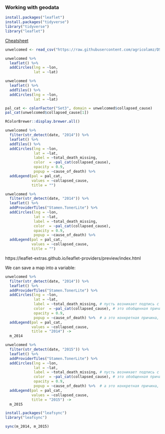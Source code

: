 ### Working with geodata

```r
install.packages("leaflet")
install.packages("tidyverse")
library("tidyverse")
library("leaflet")
```

[Cheatsheet](https://github.com/rstudio/cheatsheets/raw/master/leaflet.pdf)

```r
unwelcomed <- read_csv("https://raw.githubusercontent.com/agricolamz/DS_for_DH/master/data/death_of_migrants_and_refugees_from_the_Unwelcomed_project.csv")

unwelcomed %>% 
  leaflet() %>% 
  addCircles(lng = ~lon, 
             lat = ~lat)

unwelcomed %>% 
  leaflet() %>% 
  addTiles() %>% 
  addCircles(lng = ~lon,
             lat = ~lat)

pal_cat <- colorFactor("Set3", domain = unwelcomed$collapsed_cause)
pal_cat(unwelcomed$collapsed_cause[1])

RColorBrewer::display.brewer.all()

unwelcomed %>% 
  filter(str_detect(date, "2014")) %>% 
  leaflet() %>% 
  addTiles() %>% 
  addCircles(lng = ~lon,
             lat = ~lat,
             label = ~total_death_missing, 
             color  = ~pal_cat(collapsed_cause), 
             opacity = 0.9,
             popup = ~cause_of_death) %>%  
  addLegend(pal = pal_cat,
            values = ~collapsed_cause,
            title = "")

unwelcomed %>% 
  filter(str_detect(date, "2014")) %>% 
  leaflet() %>% 
  addProviderTiles("Stamen.TonerLite") %>% 
  addCircles(lng = ~lon,
             lat = ~lat,
             label = ~total_death_missing, 
             color  = ~pal_cat(collapsed_cause), 
             opacity = 0.9,
             popup = ~cause_of_death) %>%  
  addLegend(pal = pal_cat,
            values = ~collapsed_cause,
            title = "")
```

https://leaflet-extras.github.io/leaflet-providers/preview/index.html

We can save a map into a variable:

```r
unwelcomed %>% 
  filter(str_detect(date, "2014")) %>% 
  leaflet() %>% 
  addProviderTiles("Stamen.TonerLite") %>% 
  addCircles(lng = ~lon,
             lat = ~lat,
             label = ~total_death_missing, # пусть возникает подпись с количеством
             color  = ~pal_cat(collapsed_cause), # это обобщенная причина
             opacity = 0.9,
             popup = ~cause_of_death) %>%  # а это конкретная причина, появляется при клике мышкой
  addLegend(pal = pal_cat,
            values = ~collapsed_cause,
            title = "2014") ->
  m_2014

unwelcomed %>% 
  filter(str_detect(date, "2015")) %>% 
  leaflet() %>% 
  addProviderTiles("Stamen.TonerLite") %>% 
  addCircles(lng = ~lon,
             lat = ~lat,
             label = ~total_death_missing, # пусть возникает подпись с количеством
             color  = ~pal_cat(collapsed_cause), # это обобщенная причина
             opacity = 0.9,
             popup = ~cause_of_death) %>%  # а это конкретная причина, появляется при клике мышкой
  addLegend(pal = pal_cat,
            values = ~collapsed_cause,
            title = "2015") ->
  m_2015
```

```r
install.packages("leafsync")
library("leafsync")
```

```r
sync(m_2014, m_2015)
```
